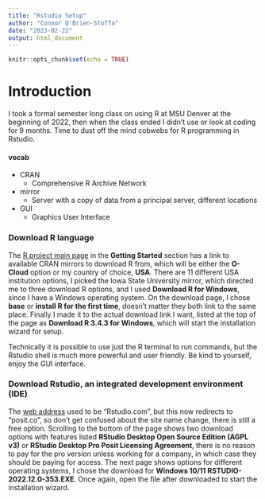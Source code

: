 ---
title: "Rstudio Setup"
author: "Connor O'Brien-Stoffa"
date: "2023-02-22"
output: html_document
---

```{r setup, include=FALSE}
knitr::opts_chunk$set(echo = TRUE)
```

# Introduction

 I took a formal semester long class on using R at MSU Denver at the beginning 
of 2022, then when the class ended I didn't use or look at coding for 9 months.
Time to dust off the mind cobwebs for R programming in Rstudio. 

#### vocab

* CRAN 
  + Comprehensive R Archive Network
* mirror  
  + Server with a copy of data from a principal server, different locations
* GUI  
  + Graphics User Interface
  



### Download R language
The [R project main page](https://www.r-project.org/) in the **Getting Started**
section has a link to available CRAN mirrors to download R from, which will be
either the **O-Cloud** option or my country of choice, **USA**. There are 11
different USA institution options, I picked the Iowa State University mirror, which directed me to three download R options, and I used **Download R for Windows**, since I have a Windows operating system. On the download page, I chose
**base** or **install R for the first time**, doesn't matter they both link to the same place. Finally I made it to the actual download link I want, listed at the top of the page as **Download R 3.4.3 for Windows**, which will start the installation wizard for setup. 

Technically it is possible to use just the R terminal to run commands, but the
Rstudio shell is much more powerful and user friendly. Be kind to yourself, enjoy the GUI interface. 

### Download Rstudio, an integrated development environment (IDE)
The [web address](https://posit.co/downloads/) used to be "Rstudio.com", but this now redirects to "posit.co", so don't get confused about the site name change, there is still a free option. Scrolling to the bottom of the page shows two download options with features listed **RStudio Desktop Open Source Edition (AGPL v3)** or **RStudio Desktop Pro Posit Licensing Agreement**, there is no reason
to pay for the pro version unless working for a company, in which case they should be paying for access. The next page shows options for different operating
systems, I chose the download for **Windows 10/11 RSTUDIO-2022.12.0-353.EXE**.
Once again, open the file after downloaded to start the installation wizard. 



